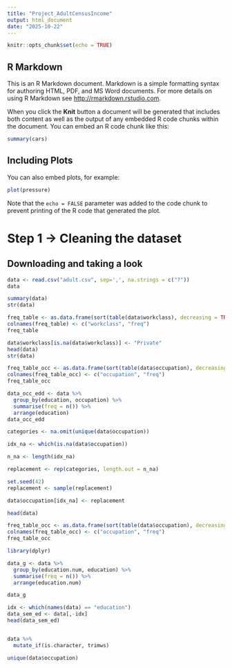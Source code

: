 ```yaml
---
title: "Project_AdultCensusIncome"
output: html_document
date: "2025-10-22"
---
```


```r
knitr::opts_chunk$set(echo = TRUE)
```

## R Markdown

This is an R Markdown document. Markdown is a simple formatting syntax for authoring HTML, PDF, and MS Word documents. For more details on using R Markdown see <http://rmarkdown.rstudio.com>.

When you click the **Knit** button a document will be generated that includes both content as well as the output of any embedded R code chunks within the document. You can embed an R code chunk like this:

```r
summary(cars)
```

## Including Plots

You can also embed plots, for example:

```r
plot(pressure)
```

Note that the `echo = FALSE` parameter was added to the code chunk to prevent printing of the R code that generated the plot.

# Step 1 -\> Cleaning the dataset

## Downloading and taking a look

```r
data <- read.csv("adult.csv", sep=',', na.strings = c("?"))
data
```

```r
summary(data)
str(data)
```

```r
freq_table <- as.data.frame(sort(table(data$workclass), decreasing = TRUE))
colnames(freq_table) <- c("workclass", "freq")
freq_table
```

```r
data$workclass[is.na(data$workclass)] <- "Private"
head(data)
str(data)
```

```r
freq_table_occ <- as.data.frame(sort(table(data$occupation), decreasing = TRUE))
colnames(freq_table_occ) <- c("occupation", "freq")
freq_table_occ
```

```r
data_occ_edd <- data %>%
  group_by(education, occupation) %>%
  summarise(freq = n()) %>%
  arrange(education)
data_occ_edd
```

```r
categories <- na.omit(unique(data$occupation))

idx_na <- which(is.na(data$occupation))

n_na <- length(idx_na)

replacement <- rep(categories, length.out = n_na)

set.seed(42)
replacement <- sample(replacement)

data$occupation[idx_na] <- replacement

head(data)
```

```r
freq_table_occ <- as.data.frame(sort(table(data$occupation), decreasing = TRUE))
colnames(freq_table_occ) <- c("occupation", "freq")
freq_table_occ
```

```r
library(dplyr)
```

```r
data_g <- data %>%
  group_by(education.num, education) %>%
  summarise(freq = n()) %>%
  arrange(education.num)

data_g
```

```r
idx <- which(names(data) == "education")
data_sem_ed <- data[,-idx]
head(data_sem_ed)
```

```r

```

```r
data %>%
  mutate_if(is.character, trimws)
```

```r
unique(data$occupation)
```
